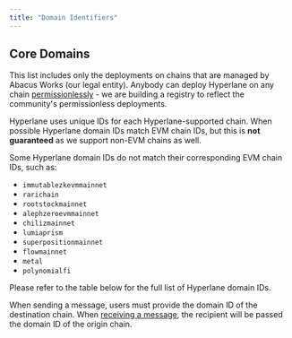 ```yaml
---
title: "Domain Identifiers"
---
```



## Core Domains

This list includes only the deployments on chains that are managed by Abacus Works (our legal entity). Anybody can deploy Hyperlane on any chain [permissionlessly](/docs/guides/chains/deploy-hyperlane) - we are building a registry to reflect the community's permissionless deployments.

Hyperlane uses unique IDs for each Hyperlane-supported chain. When possible Hyperlane domain IDs match EVM chain IDs, but this is **not guaranteed** as we support non-EVM chains as well.

<Warning>
  Some Hyperlane domain IDs do not match their corresponding EVM chain IDs, such as:

- `immutablezkevmmainnet`
- `rarichain`
- `rootstockmainnet`
- `alephzeroevmmainnet`
- `chilizmainnet`
- `lumiaprism`
- `superpositionmainnet`
- `flowmainnet`
- `metal`
- `polynomialfi`

Please refer to the table below for the full list of Hyperlane domain IDs.

</Warning>

When sending a message, users must provide the domain ID of the destination chain. When [receiving a message](/docs/reference/messaging/receive), the recipient will be passed the domain ID of the origin chain.

<DomainsTable />
